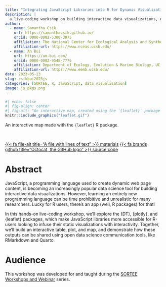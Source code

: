 ```yaml
---
title: "Integrating JavaScript Libraries into R for Dynamic Visualizations"
description: |
  a live-coding workshop on building interactive data visualizations, given as part of the SORTEE webinar series
author:
  - name: Samantha Csik
    url: https://samanthacsik.github.io/
    orcid: 0000-0002-5300-3075
    affiliation: The National Center for Ecological Analysis and Synthesis
    affiliation-url: https://www.nceas.ucsb.edu/
  - name: An Bui
    url: https://an-bui.com/
    orcid: 0000-0002-9548-7776
    affiliation: Department of Ecology, Evolution & Marine Biology, UC Santa Barbara
    affiliation-url: https://www.eemb.ucsb.edu/
date: 2023-05-23
slug: csikbui2023js
categories: [SORTEE, R, JavaScript, data visualization]
image: js_pkgs.png
---
```


```r
#| echo: false
#| fig-align: center
#| fig-alt: "An interactive map, created using the `{leaflet}` package in R, that is centered over coastal Santa Barbara. Lobster-shaped markers denote subtidal kelp forest research sites. THe user moves around the viewport, zooms in/out, toggles on map and marker layers, and clicks on the makrers to display additional site-level information."
knitr::include_graphics("leaflet.gif")
```

::: {.gray-italic .center-text}
An interactive map made with the `{leaflet}` R package.
:::

<br>

::: {.center-text}
[{{< fa file-alt title="A file with lines of text" >}} materials](https://samanthacsik.github.io/SORTEE-May2023/){.btn role="button"} [{{< fa brands github title="Octocat, the GitHub logo" >}} source code](https://github.com/samanthacsik/SORTEE-May2023){.btn role="button"}
:::

# Abstract 

JavaScript, a programming language used to create dynamic web page content, is becoming an increasingly popular data science tool for building interactive data visualizations. However, learning an entirely new programming language can be time prohibitive and unrealistic for many researchers. Lucky for R users, there’s an app (well, R packages) for that!

In this hands-on live-coding workshop, we’ll explore the {DT}, {plotly}, and {leaflet} packages, which make JavaScript libraries more accessible for R-users looking to infuse their static visualizations with interactivity. Together, we’ll build an interactive table, plot, and map, and demonstrate how these outputs can be shared using open data science communication tools, like RMarkdown and Quarto.

# Audience

This workshop was developed for and taught during the [SORTEE Workshops and Webinar](https://www.sortee.org/other_events/) series.
